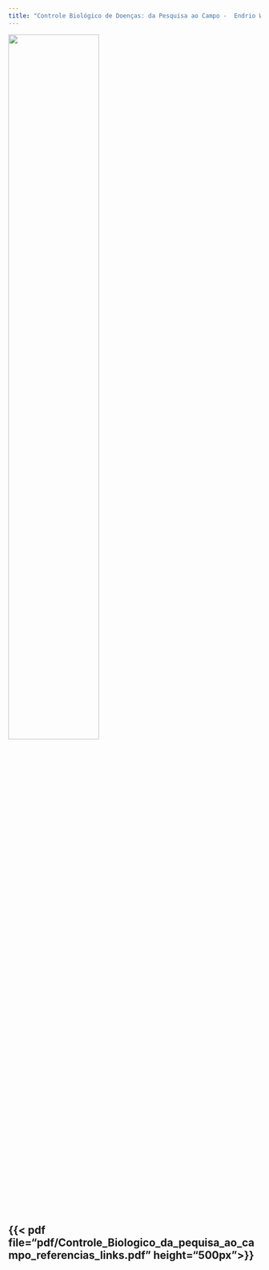 ```yaml
---
title: "Controle Biológico de Doenças: da Pesquisa ao Campo -  Endrio Webers"
---
```


![](media/cabif.jpg){width=60%}

{{< pdf file="pdf/Controle_Biologico_da_pequisa_ao_campo_referencias_links.pdf"  height="500px">}}
---
